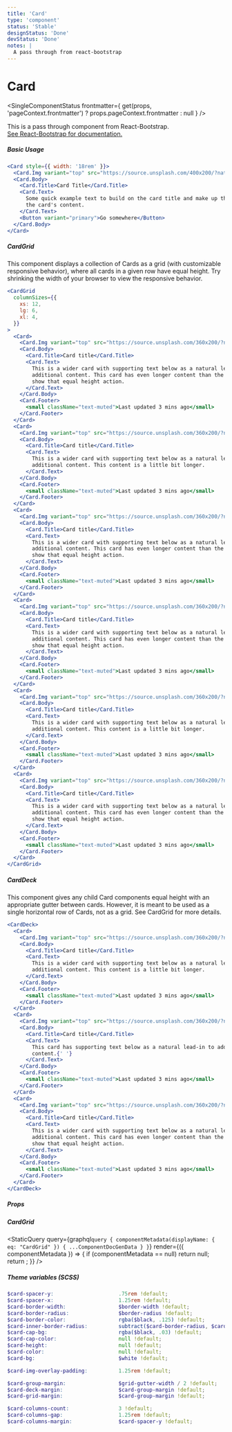 ```yaml
---
title: 'Card'
type: 'component'
status: 'Stable'
designStatus: 'Done'
devStatus: 'Done'
notes: |
  A pass through from react-bootstrap
---
```



# Card

<SingleComponentStatus
  frontmatter={
    get(props, 'pageContext.frontmatter') ? props.pageContext.frontmatter : null
  }
/>

<p style={{ fontSize: '1.5em' }}>
  This is a pass through component from React-Bootstrap.<br/>
  <a href="https://react-bootstrap.github.io/components/cards/" target="_blank" rel="noopener noreferrer">
    See React-Bootstrap for documentation.
  </a>
</p>

##### Basic Usage

```jsx live
<Card style={{ width: '18rem' }}>
  <Card.Img variant="top" src="https://source.unsplash.com/400x200/?nature,flower" />
  <Card.Body>
    <Card.Title>Card Title</Card.Title>
    <Card.Text>
      Some quick example text to build on the card title and make up the bulk of
      the card's content.
    </Card.Text>
    <Button variant="primary">Go somewhere</Button>
  </Card.Body>
</Card>
```

##### CardGrid

This component displays a collection of Cards as a grid (with customizable responsive behavior), where
all cards in a given row have equal height. Try shrinking the width of your browser to view the responsive
behavior.

```jsx live
<CardGrid
  columnSizes={{
    xs: 12,
    lg: 6,
    xl: 4,
  }}
>
  <Card>
    <Card.Img variant="top" src="https://source.unsplash.com/360x200/?nature,flower" />
    <Card.Body>
      <Card.Title>Card title</Card.Title>
      <Card.Text>
        This is a wider card with supporting text below as a natural lead-in to
        additional content. This card has even longer content than the first to
        show that equal height action.
      </Card.Text>
    </Card.Body>
    <Card.Footer>
      <small className="text-muted">Last updated 3 mins ago</small>
    </Card.Footer>
  </Card>
  <Card>
    <Card.Img variant="top" src="https://source.unsplash.com/360x200/?nature,flower" />
    <Card.Body>
      <Card.Title>Card title</Card.Title>
      <Card.Text>
        This is a wider card with supporting text below as a natural lead-in to
        additional content. This content is a little bit longer.
      </Card.Text>
    </Card.Body>
    <Card.Footer>
      <small className="text-muted">Last updated 3 mins ago</small>
    </Card.Footer>
  </Card>
  <Card>
    <Card.Img variant="top" src="https://source.unsplash.com/360x200/?nature,flower" />
    <Card.Body>
      <Card.Title>Card title</Card.Title>
      <Card.Text>
        This is a wider card with supporting text below as a natural lead-in to
        additional content. This card has even longer content than the first to
        show that equal height action.
      </Card.Text>
    </Card.Body>
    <Card.Footer>
      <small className="text-muted">Last updated 3 mins ago</small>
    </Card.Footer>
  </Card>
  <Card>
    <Card.Img variant="top" src="https://source.unsplash.com/360x200/?nature,flower" />
    <Card.Body>
      <Card.Title>Card title</Card.Title>
      <Card.Text>
        This is a wider card with supporting text below as a natural lead-in to
        additional content. This card has even longer content than the first to
        show that equal height action.
      </Card.Text>
    </Card.Body>
    <Card.Footer>
      <small className="text-muted">Last updated 3 mins ago</small>
    </Card.Footer>
  </Card>
  <Card>
    <Card.Img variant="top" src="https://source.unsplash.com/360x200/?nature,flower" />
    <Card.Body>
      <Card.Title>Card title</Card.Title>
      <Card.Text>
        This is a wider card with supporting text below as a natural lead-in to
        additional content. This content is a little bit longer.
      </Card.Text>
    </Card.Body>
    <Card.Footer>
      <small className="text-muted">Last updated 3 mins ago</small>
    </Card.Footer>
  </Card>
  <Card>
    <Card.Img variant="top" src="https://source.unsplash.com/360x200/?nature,flower" />
    <Card.Body>
      <Card.Title>Card title</Card.Title>
      <Card.Text>
        This is a wider card with supporting text below as a natural lead-in to
        additional content. This card has even longer content than the first to
        show that equal height action.
      </Card.Text>
    </Card.Body>
    <Card.Footer>
      <small className="text-muted">Last updated 3 mins ago</small>
    </Card.Footer>
  </Card>
</CardGrid>
```

##### CardDeck

This component gives any child Card components equal height with an appropriate gutter between cards. However,
it is meant to be used as a single horizontal row of Cards, not as a grid. See CardGrid for more details.

```jsx live
<CardDeck>
  <Card>
    <Card.Img variant="top" src="https://source.unsplash.com/360x200/?nature,flower" />
    <Card.Body>
      <Card.Title>Card title</Card.Title>
      <Card.Text>
        This is a wider card with supporting text below as a natural lead-in to
        additional content. This content is a little bit longer.
      </Card.Text>
    </Card.Body>
    <Card.Footer>
      <small className="text-muted">Last updated 3 mins ago</small>
    </Card.Footer>
  </Card>
  <Card>
    <Card.Img variant="top" src="https://source.unsplash.com/360x200/?nature,flower"  />
    <Card.Body>
      <Card.Title>Card title</Card.Title>
      <Card.Text>
        This card has supporting text below as a natural lead-in to additional
        content.{' '}
      </Card.Text>
    </Card.Body>
    <Card.Footer>
      <small className="text-muted">Last updated 3 mins ago</small>
    </Card.Footer>
  </Card>
  <Card>
    <Card.Img variant="top" src="https://source.unsplash.com/360x200/?nature,flower" />
    <Card.Body>
      <Card.Title>Card title</Card.Title>
      <Card.Text>
        This is a wider card with supporting text below as a natural lead-in to
        additional content. This card has even longer content than the first to
        show that equal height action.
      </Card.Text>
    </Card.Body>
    <Card.Footer>
      <small className="text-muted">Last updated 3 mins ago</small>
    </Card.Footer>
  </Card>
</CardDeck>
```

##### Props

##### CardGrid

<StaticQuery
  query={graphql`
    query {
      componentMetadata(displayName: { eq: "CardGrid" }) {
        ...ComponentDocGenData
      }
    }
  `}
  render={({ componentMetadata }) => {
    if (componentMetadata == null) return null;
    return <PropsTable propMetaData={componentMetadata.props} />;
  }}
/>

##### Theme variables (SCSS)

```scss
$card-spacer-y:                     .75rem !default;
$card-spacer-x:                     1.25rem !default;
$card-border-width:                 $border-width !default;
$card-border-radius:                $border-radius !default;
$card-border-color:                 rgba($black, .125) !default;
$card-inner-border-radius:          subtract($card-border-radius, $card-border-width) !default;
$card-cap-bg:                       rgba($black, .03) !default;
$card-cap-color:                    null !default;
$card-height:                       null !default;
$card-color:                        null !default;
$card-bg:                           $white !default;

$card-img-overlay-padding:          1.25rem !default;

$card-group-margin:                 $grid-gutter-width / 2 !default;
$card-deck-margin:                  $card-group-margin !default;
$card-grid-margin:                  $card-group-margin !default;

$card-columns-count:                3 !default;
$card-columns-gap:                  1.25rem !default;
$card-columns-margin:               $card-spacer-y !default;
```
